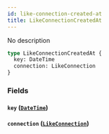 ```yaml
---
id: like-connection-created-at
title: LikeConnectionCreatedAt
---
```


No description

```graphql
type LikeConnectionCreatedAt {
  key: DateTime
  connection: LikeConnection
}
```

### Fields

#### `key` ([`DateTime`](/v1/scalars/date-time))

#### `connection` ([`LikeConnection`](/v1/objects/like-connection))
